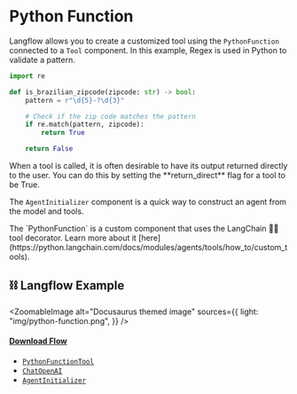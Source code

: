 
# Python Function

Langflow allows you to create a customized tool using the `PythonFunction` connected to a `Tool` component. In this example, Regex is used in Python to validate a pattern.

```python
import re

def is_brazilian_zipcode(zipcode: str) -> bool:
    pattern = r"\d{5}-?\d{3}"

    # Check if the zip code matches the pattern
    if re.match(pattern, zipcode):
        return True

    return False
```

<Admonition type="tip">
  When a tool is called, it is often desirable to have its output returned
  directly to the user. You can do this by setting the **return_direct** flag
  for a tool to be True.
</Admonition>

The `AgentInitializer` component is a quick way to construct an agent from the model and tools.

<Admonition type="info">
  The `PythonFunction` is a custom component that uses the LangChain 🦜🔗 tool
  decorator. Learn more about it
  [here](https://python.langchain.com/docs/modules/agents/tools/how_to/custom_tools).
</Admonition>

## ⛓️ Langflow Example


<ZoomableImage
  alt="Docusaurus themed image"
  sources={{
    light: "img/python-function.png",
  }}
/>

#### <a target="\_blank" href="json_files/Python_Function.json" download>Download Flow</a>

<Admonition type="note" title="LangChain Components 🦜🔗">

- [`PythonFunctionTool`](https://python.langchain.com/docs/modules/agents/tools/how_to/custom_tools)
- [`ChatOpenAI`](https://python.langchain.com/docs/modules/model_io/models/chat/integrations/openai)
- [`AgentInitializer`](https://python.langchain.com/docs/modules/agents/)

</Admonition>
